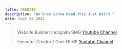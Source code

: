 ```yaml
---
title: CREDITS
description: "No Ones Gonna Read This Just Watch."
date: Sept 28 2023
---
```


> Website Builder: Incognito SMG [Youtube Channel](https://www.youtube.com/@Incognito-SMG)

> Executor Creator / God: Dtr69 [Youtube Channel](https://www.youtube.com/@dtr.69)
